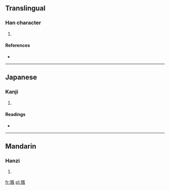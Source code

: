 ==Translingual==

===Han character===
{{Han char|rn=32|rad=土|as=09|sn=12|four=4711<sub>0</sub>|canj=土竹弓戈 (GHNI)}}

# {{defn|Han|sort=土09}}

====References====
* {{Han ref|kx=0234.160|dkj=05286|dj=0472.080|hdz=10465.110|uh=5838|ud=22584|bh=D8B0|bd=55472}}

----

==Japanese==

===Kanji===
{{ja-kanji|grade=|rs=土09}}

# {{defn|lang=ja|sort=土09}}

====Readings====
* {{ja-readings|on=[[ふ]] (fu), [[ぶ]] (bu)|kun=}}

----

==Mandarin==

===Hanzi===
{{cmn-hanzi|pin=[[chūn]] ([[chun1]]), [[chǔn]] ([[chun3]]), [[féng]] ([[feng2]])|wg=ch'un<sup>1</sup>, ch'un<sup>3</sup>, feng<sup>2</sup>}}

# {{defn|lang=cmn|sort=土09}}

[[fr:堸]]
[[pl:堸]]